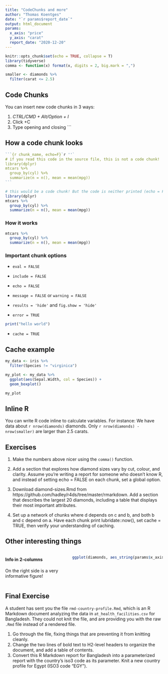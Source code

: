 ```yaml
---
title: "CodeChunks and more"
author: "Thomas Koentges"
date: "`r params$report_date`"
output: html_document
params:
  x_axis: "price"
  y_axis: "carat"
  report_date: "2020-12-20"
---
```


```r
knitr::opts_chunk$set(echo = TRUE, collapse = T)
library(tidyverse)
comma <- function(x) format(x, digits = 2, big.mark = ",")

smaller <- diamonds %>% 
  filter(carat <= 2.5)
```

## Code Chunks

You can insert new code chunks in 3 ways:

1. *CTRL/CMD + Alt/Option + I*
2. Click +C
3. Type opening and closing ```

## How a code chunk looks

````r
```{r chunk_name, echo=F}`r ''`
# if you read this code in the source file, this is not a code chunk!
library(dplyr)
mtcars %>% 
  group_by(cyl) %>% 
  summarize(n = n(), mean = mean(mpg))
```
````

```r
# this would be a code chunk! But the code is neither printed (echo = F) nor executed (eval = F)
library(dplyr)
mtcars %>% 
  group_by(cyl) %>% 
  summarize(n = n(), mean = mean(mpg))
```

### How it works

```r
mtcars %>% 
  group_by(cyl) %>% 
  summarize(n = n(), mean = mean(mpg))
```


### Important chunk options

- `eval = FALSE`

- `include = FALSE`

- `echo = FALSE`

- `message = FALSE` or `warning = FALSE`

- `results = 'hide'` and `fig.show = 'hide'`

- `error = TRUE` 


```r
print("hello world")
```

- `cache = TRUE`

## Cache example

```r
my_data <- iris %>%
  filter(Species != "virginica")
```

```r
my_plot <- my_data %>%
  ggplot(aes(Sepal.Width, col = Species)) +
  geom_boxplot()
```

```r
my_plot
```

## Inline R

You can write R code inline to calculate variables. For instance: We have data about `r nrow(diamonds)` diamonds. Only `r nrow(diamonds) - nrow(smaller)` are larger than 2.5 carats. 

## Exercises

1. Make the numbers above nicer using the `comma()` function.

2. Add a section that explores how diamond sizes vary by cut, colour, and clarity. Assume you’re writing a report for someone who doesn’t know R, and instead of setting echo = FALSE on each chunk, set a global option.

3. Download diamond-sizes.Rmd from https://github.com/hadley/r4ds/tree/master/rmarkdown. Add a section that describes the largest 20 diamonds, including a table that displays their most important attributes.

4. Set up a network of chunks where d depends on c and b, and both b and c depend on a. Have each chunk print lubridate::now(), set cache = TRUE, then verify your understanding of caching.

## Other interesting things

:::: {.columns}
::: {.column width="40%"}

#### Info in 2-columns

On the right side is a very informative figure!

:::
::: {.column width="60%"}

```r
ggplot(diamonds, aes_string(params$x_axis, params$y_axis)) + geom_point()
```


:::
::::

## Final Exercise

A student has sent you the file `rmd-country-profile.Rmd`, which is an R Markdown document analyzing the data in `at_health_facilities.csv` for Bangladesh. They could not knit the file, and are providing you with the raw `.Rmd` file instead of a rendered file.

1. Go through the file, fixing things that are preventing it from knitting cleanly.
2. Change the two lines of bold text to H2-level headers to organize the document, and add a table of contents.
3. Convert this R Markdown report for Bangladesh into a parameterized report with the country’s iso3 code as its parameter. Knit a new country profile for Egypt (ISO3 code “EGY”).


